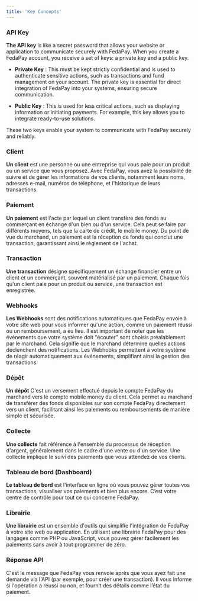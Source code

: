 ```yaml
---
title: 'Key Concepts'
---
```


### API Key

**The API key** is like a secret password that allows your website or application to communicate securely with FedaPay. When you create a FedaPay account, you receive a set of keys: a private key and a public key.

* **Private Key** : This must be kept strictly confidential and is used to authenticate sensitive actions, such as transactions and fund management on your account. The private key is essential for direct integration of FedaPay into your systems, ensuring secure communication.

* **Public Key** : This is used for less critical actions, such as displaying information or initiating payments. For example, this key allows you to integrate ready-to-use solutions.

These two keys enable your system to communicate with FedaPay securely and reliably.

### Client

**Un client** est une personne ou une entreprise qui vous paie pour un produit ou un service que vous proposez. Avec FedaPay, vous avez la possibilité de suivre et de gérer les informations de vos clients, notamment leurs noms, adresses e-mail, numéros de téléphone, et l'historique de leurs transactions.

### Paiement

**Un paiement** est l'acte par lequel un client transfère des fonds au commerçant en échange d'un bien ou d'un service. Cela peut se faire par différents moyens, tels que la carte de crédit, le mobile money. Du point de vue du marchand, un paiement est la réception de fonds qui conclut une transaction, garantissant ainsi le règlement de l'achat.

### Transaction

**Une transaction** désigne spécifiquement un échange financier entre un client et un commerçant, souvent matérialisé par un paiement. Chaque fois qu'un client paie pour un produit ou service, une transaction est enregistrée.

### Webhooks

**Les Webhooks** sont des notifications automatiques que FedaPay envoie à votre site web pour vous informer qu'une action, comme un paiement réussi ou un remboursement, a eu lieu. Il est important de noter que les événements que votre système doit "écouter" sont choisis préalablement par le marchand. Cela signifie que le marchand détermine quelles actions déclenchent des notifications. Les Webhooks permettent à votre système de réagir automatiquement aux événements, simplifiant ainsi la gestion des transactions.

### Dépôt

**Un dépôt** C'est un versement effectué depuis le compte FedaPay du marchand vers le compte mobile money du client. Cela permet au marchand de transférer des fonds disponibles sur son compte FedaPay directement vers un client, facilitant ainsi les paiements ou remboursements de manière simple et sécurisée.

### Collecte

**Une collecte** fait référence à l'ensemble du processus de réception d'argent, généralement dans le cadre d'une vente ou d'un service. Une collecte implique le suivi des paiements que vous attendez de vos clients.

### Tableau de bord (Dashboard)

**Le tableau de bord** est l'interface en ligne où vous pouvez gérer toutes vos transactions, visualiser vos paiements et bien plus encore. C’est votre centre de contrôle pour tout ce qui concerne FedaPay.

### Librairie

**Une librairie** est un ensemble d'outils qui simplifie l'intégration de FedaPay à votre site web ou application. En utilisant une librairie FedaPay pour des langages comme PHP ou JavaScript, vous pouvez gérer facilement les paiements sans avoir à tout programmer de zéro.

### Réponse API

C'est le message que FedaPay vous renvoie après que vous ayez fait une demande via l'API (par exemple, pour créer une transaction). Il vous informe si l'opération a réussi ou non, et fournit des détails comme l’état du paiement.